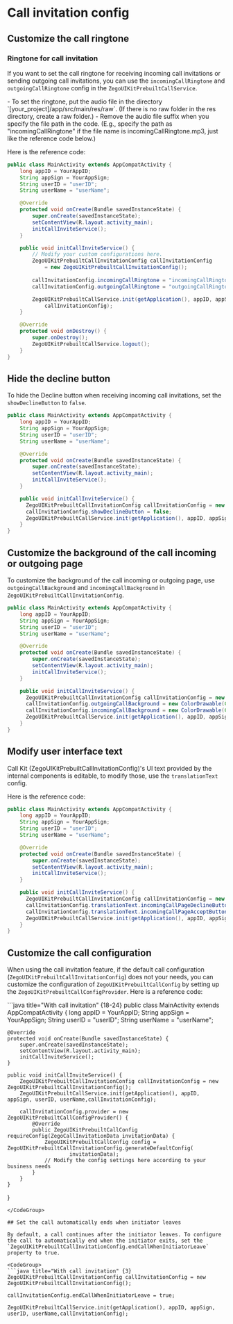 # Call invitation config

## Customize the call ringtone

### Ringtone for call invitation

If you want to set the call ringtone for receiving incoming call invitations or sending outgoing call invitations, you can use the `incomingCallRingtone` and `outgoingCallRingtone` config in the `ZegoUIKitPrebuiltCallService`.

<Note title="Note">
- To set the ringtone, put the audio file in the directory `[your_project]/app/src/main/res/raw`.   
     (If there is no raw folder in the res directory, create a raw folder.)
- Remove the audio file suffix when you specify the file path in the code.
     (E.g., specify the path as "incomingCallRingtone" if the file name is incomingCallRingtone.mp3, just like the reference code below.) 
</Note>

Here is the reference code:

```java title="With call invitation" {19-20}
public class MainActivity extends AppCompatActivity {
    long appID = YourAppID;
    String appSign = YourAppSign;
    String userID = "userID";
    String userName = "userName";

    @Override
    protected void onCreate(Bundle savedInstanceState) {
        super.onCreate(savedInstanceState);
        setContentView(R.layout.activity_main);
        initCallInviteService();
    }

    public void initCallInviteService() {
        // Modify your custom configurations here.
        ZegoUIKitPrebuiltCallInvitationConfig callInvitationConfig 
            = new ZegoUIKitPrebuiltCallInvitationConfig();
            
        callInvitationConfig.incomingCallRingtone = "incomingCallRingtone";
        callInvitationConfig.outgoingCallRingtone = "outgoingCallRingtone";

        ZegoUIKitPrebuiltCallService.init(getApplication(), appID, appSign, userID, userName,
            callInvitationConfig);
    }

    @Override
    protected void onDestroy() {
        super.onDestroy();
        ZegoUIKitPrebuiltCallService.logout();
    }
}
```

## Hide the decline button

To hide the Decline button when receiving incoming call invitations, set the `showDeclineButton` to `false`.

```java title="With call invitation" {16}
public class MainActivity extends AppCompatActivity {
    long appID = YourAppID;
    String appSign = YourAppSign;
    String userID = "userID";
    String userName = "userName";

    @Override
    protected void onCreate(Bundle savedInstanceState) {
        super.onCreate(savedInstanceState);
        setContentView(R.layout.activity_main);
        initCallInviteService();
    }

    public void initCallInviteService() {
      ZegoUIKitPrebuiltCallInvitationConfig callInvitationConfig = new ZegoUIKitPrebuiltCallInvitationConfig();
      callInvitationConfig.showDeclineButton = false;
      ZegoUIKitPrebuiltCallService.init(getApplication(), appID, appSign, userID, userName,callInvitationConfig);
    }
}
```

## Customize the background of the call incoming or outgoing page

To customize the background of the call incoming or outgoing page, use `outgoingCallBackground` and `incomingCallBackground` in `ZegoUIKitPrebuiltCallInvitationConfig`.


```java title="With call invitation" {16-17}
public class MainActivity extends AppCompatActivity {
    long appID = YourAppID;
    String appSign = YourAppSign;
    String userID = "userID";
    String userName = "userName";

    @Override
    protected void onCreate(Bundle savedInstanceState) {
        super.onCreate(savedInstanceState);
        setContentView(R.layout.activity_main);
        initCallInviteService();
    }

    public void initCallInviteService() {
      ZegoUIKitPrebuiltCallInvitationConfig callInvitationConfig = new ZegoUIKitPrebuiltCallInvitationConfig();
      callInvitationConfig.outgoingCallBackground = new ColorDrawable(Color.BLUE);
      callInvitationConfig.incomingCallBackground = new ColorDrawable(Color.GREEN);
      ZegoUIKitPrebuiltCallService.init(getApplication(), appID, appSign, userID, userName,callInvitationConfig);
    }
}
```


## Modify user interface text

Call Kit (ZegoUIKitPrebuiltCallInvitationConfig)'s UI text provided by the internal components is editable, to modify those, use the `translationText` config.

Here is the reference code:

```java title="With call invitation" {16-17}
public class MainActivity extends AppCompatActivity {
    long appID = YourAppID;
    String appSign = YourAppSign;
    String userID = "userID";
    String userName = "userName";

    @Override
    protected void onCreate(Bundle savedInstanceState) {
        super.onCreate(savedInstanceState);
        setContentView(R.layout.activity_main);
        initCallInviteService();
    }

    public void initCallInviteService() {
      ZegoUIKitPrebuiltCallInvitationConfig callInvitationConfig = new ZegoUIKitPrebuiltCallInvitationConfig();
      callInvitationConfig.translationText.incomingCallPageDeclineButton = "Decline";
      callInvitationConfig.translationText.incomingCallPageAcceptButton = "Accept";
      ZegoUIKitPrebuiltCallService.init(getApplication(), appID, appSign, userID, userName,callInvitationConfig);
    }
}
```

## Customize the call configuration

When using the call invitation feature, if the default call configuration (`ZegoUIKitPrebuiltCallInvitationConfig`) does not your needs, you can customize the configuration of `ZegoUIKitPrebuiltCallConfig` by setting up the `ZegoUIKitPrebuiltCallConfigProvider`. Here is a reference code:


<CodeGroup>
```java title="With call invitation" {18-24}
public class MainActivity extends AppCompatActivity {
    long appID = YourAppID;
    String appSign = YourAppSign;
    String userID = "userID";
    String userName = "userName";

    @Override
    protected void onCreate(Bundle savedInstanceState) {
        super.onCreate(savedInstanceState);
        setContentView(R.layout.activity_main);
        initCallInviteService();
    }

    public void initCallInviteService() {
        ZegoUIKitPrebuiltCallInvitationConfig callInvitationConfig = new ZegoUIKitPrebuiltCallInvitationConfig();
        ZegoUIKitPrebuiltCallService.init(getApplication(), appID, appSign, userID, userName,callInvitationConfig);

        callInvitationConfig.provider = new ZegoUIKitPrebuiltCallConfigProvider() {
            @Override
            public ZegoUIKitPrebuiltCallConfig requireConfig(ZegoCallInvitationData invitationData) {
                ZegoUIKitPrebuiltCallConfig config = ZegoUIKitPrebuiltCallInvitationConfig.generateDefaultConfig(
                        invitationData);
                // Modify the config settings here according to your business needs
            }
        }
    }
}
```
</CodeGroup>

## Set the call automatically ends when initiator leaves

By default, a call continues after the initiator leaves. To configure the call to automatically end when the initiator exits, set the `ZegoUIKitPrebuiltCallInvitationConfig.endCallWhenInitiatorLeave` property to true.

<CodeGroup>
```java title="With call invitation" {3}
ZegoUIKitPrebuiltCallInvitationConfig callInvitationConfig = new ZegoUIKitPrebuiltCallInvitationConfig();

callInvitationConfig.endCallWhenInitiatorLeave = true;

ZegoUIKitPrebuiltCallService.init(getApplication(), appID, appSign, userID, userName,callInvitationConfig);
```
</CodeGroup>
